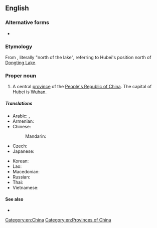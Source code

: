 ==English==
{{wikipedia}}

===Alternative forms===
* {{l|en|Hupeh}}

===Etymology===
From {{bor|en|cmn|-}} {{zh-l|湖北}}, literally "north of the lake", referring to Hubei's position north of [[Dongting Lake]].

===Proper noun===
{{en-proper noun}}

# A central [[province]] of the [[People's Republic of China]]. The capital of Hubei is [[Wuhan]].

=====Translations=====
{{trans-top|province of China}}
* Arabic: {{t|ar|خُوبِي|m|tr=ḵubī}}, {{t|ar|هُوبِي|m|tr=hubī}}
* Armenian: {{t|hy|Հուբեյ|sc=Armn}}
* Chinese:
*: Mandarin: {{t+|cmn|湖北|tr=Húběi|sc=Hani}}
* Czech: {{t|cs|Chu-pej}}
* Japanese: {{t+|ja|湖北|tr=こほく, Kohoku}}
{{trans-mid}}
* Korean: {{t|ko|후베이|tr=Hubei}}
* Lao: {{t-needed|lo}}
* Macedonian: {{t|mk|Хубеј|tr=Húbej|sc=Cyrl}}
* Russian: {{t|ru|Хубэ́й|m}}
* Thai: {{t-needed|th}}
* Vietnamese: {{t|vi|Hồ Bắc}}
{{trans-bottom}}

====See also====
* {{l|en|Wuhan}}

[[Category:en:China]]
[[Category:en:Provinces of China]]